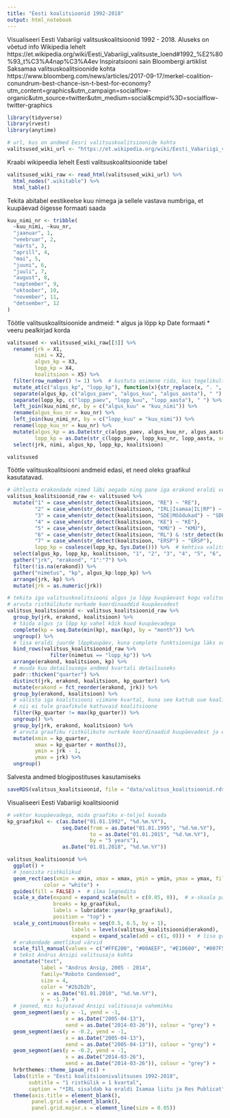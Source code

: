 ```yaml
---
title: "Eesti koalitsioonid 1992-2018"
output: html_notebook
---
```


Visualiseeri Eesti Vabariigi valitsuskoalitsioonid 1992 - 2018. Aluseks on võetud info Wikipedia lehelt https://et.wikipedia.org/wiki/Eesti_Vabariigi_valitsuste_loend#1992_%E2%80%93_t%C3%A4nap%C3%A4ev
Inspiratsiooni sain Bloombergi artiklist Saksamaa valitsuskoalitsioonide kohta https://www.bloomberg.com/news/articles/2017-09-17/merkel-coalition-conundrum-best-chance-isn-t-best-for-economy?utm_content=graphics&utm_campaign=socialflow-organic&utm_source=twitter&utm_medium=social&cmpid%3D=socialflow-twitter-graphics


```r
library(tidyverse)
library(rvest)
library(anytime)

# url, kus on andmed Eesri valitsuskoalitsioonide kohta
valitsused_wiki_url <- "https://et.wikipedia.org/wiki/Eesti_Vabariigi_valitsuste_loend#1992_%E2%80%93_t%C3%A4nap%C3%A4ev"
```

Kraabi wikipeedia lehelt Eesti valitsuskoalitsioonide tabel
```r
valitsused_wiki_raw <- read_html(valitsused_wiki_url) %>% 
  html_nodes(".wikitable") %>% 
  html_table()
```

Tekita abitabel eestikeelse kuu nimega ja sellele vastava numbriga, et kuupäevad õigesse formaati saada
```r
kuu_nimi_nr <- tribble(
  ~kuu_nimi, ~kuu_nr,
  "jaanuar", 1,
  "veebruar", 2,
  "märts", 3,
  "aprill", 4,
  "mai", 5,
  "juuni", 6,
  "juuli", 7,
  "august", 8,
  "september", 9,
  "oktoober", 10,
  "november", 11,
  "detsember", 12
)
```

Töötle valitsuskoalitsioonide andmeid:
  * algus ja lõpp kp Date formaati
  * veeru pealkirjad korda
```r
valitsused <- valitsused_wiki_raw[[3]] %>% 
  rename(jrk = X1,
         nimi = X2,
         algus_kp = X3,
         lopp_kp = X4,
         koalitsioon = X5) %>% 
  filter(row_number() != 1) %>%  # kustuta esimene rida, kus tegelikult on veeru pealkirjad
  mutate_at(c("algus_kp", "lopp_kp"), function(x){str_replace(x, ". ", " ")}) %>% 
  separate(algus_kp, c("algus_paev", "algus_kuu", "algus_aasta"), " ") %>% 
  separate(lopp_kp, c("lopp_paev", "lopp_kuu", "lopp_aasta"), " ") %>% 
  left_join(kuu_nimi_nr, by = c("algus_kuu" = "kuu_nimi")) %>% 
  rename(algus_kuu_nr = kuu_nr) %>% 
  left_join(kuu_nimi_nr, by = c("lopp_kuu" = "kuu_nimi")) %>% 
  rename(lopp_kuu_nr = kuu_nr) %>% 
  mutate(algus_kp = as.Date(str_c(algus_paev, algus_kuu_nr, algus_aasta, sep = "."), "%d.%m.%Y"),
         lopp_kp = as.Date(str_c(lopp_paev, lopp_kuu_nr, lopp_aasta, sep = "."), "%d.%m.%Y")) %>% 
  select(jrk, nimi, algus_kp, lopp_kp, koalitsioon)

valitsused
```

Töötle valitsuskoalitsiooni andmeid edasi, et need oleks graafikul kasutatavad.
```r
# ühtlusta erakondade nimed läbi aegade ning pane iga erakond eraldi veergu
valitsus_koalitsioonid_raw <- valitsused %>% 
  mutate("1" = case_when(str_detect(koalitsioon, "RE") ~ "RE"),
         "2" = case_when(str_detect(koalitsioon, "IRL|Isamaa|IL|RP") ~ "*IRL"),
         "3" = case_when(str_detect(koalitsioon, "SDE|Mõõdukad") ~ "SDE"),
         "4" = case_when(str_detect(koalitsioon, "KE") ~ "KE"),
         "5" = case_when(str_detect(koalitsioon, "KMÜ") ~ "KMÜ"),
         "6" = case_when(str_detect(koalitsioon, "RL") & !str_detect(koalitsioon, "IRL")~ "RL"),
         "7" = case_when(str_detect(koalitsioon, "ERSP") ~ "ERSP"),
         lopp_kp = coalesce(lopp_kp, Sys.Date())) %>%  # kehtiva valitsuskoalitsiooni lõppkuupäevaks praegune kp
  select(algus_kp, lopp_kp, koalitsioon, "1", "2", "3", "4", "5", "6", "7") %>% 
  gather("jrk", "erakond", "1":"7") %>%
  filter(!is.na(erakond)) %>% 
  gather("nimetus", "kp", algus_kp:lopp_kp) %>% 
  arrange(jrk, kp) %>% 
  mutate(jrk = as.numeric(jrk))

# tekita iga valitsuskoalitsiooni algus ja lõpp kuupäevast kogu valitsusaja kvartalite kuupäevad
# arvuta ristkülikute nurkade koordinaaddid kuupäevadest
valitsus_koalitsioonid <- valitsus_koalitsioonid_raw %>% 
  group_by(jrk, erakond, koalitsioon) %>% 
  # täida algus ja lõpp kp vahel kõik kuud kuupäevadega
  complete(kp = seq.Date(min(kp), max(kp), by = "month")) %>% 
  ungroup() %>% 
  # lisa eraldi juurde lõppkuupäev, kuna complete funktsiooniga läks see kaduma
  bind_rows(valitsus_koalitsioonid_raw %>%
              filter(nimetus == "lopp_kp")) %>%
  arrange(erakond, koalitsioon, kp) %>% 
  # muuda kuu detailsusega andmed kvartali detailsuseks
  padr::thicken("quarter") %>% 
  distinct(jrk, erakond, koalitsioon, kp_quarter) %>% 
  mutate(erakond = fct_reorder(erakond, jrk)) %>% 
  group_by(erakond, koalitsioon) %>% 
  # välista iga koalitsiooni viimane kvartal, kuna see kattub uue koalitsiooniga
  # nii ei tule graafikule kattuvaid koalitsioone
  filter(kp_quarter != max(kp_quarter)) %>%
  ungroup() %>% 
  group_by(jrk, erakond, koalitsioon) %>% 
  # arvuta graafiku ristkülikute nurkade koordinaadid kuupäevadest ja erakonna jrk numbrist
  mutate(xmin = kp_quarter,
         xmax = kp_quarter + months(3),
         ymin = jrk - 1,
         ymax = jrk) %>% 
  ungroup()
```

Salvesta andmed blogipostituses kasutamiseks
```r
saveRDS(valitsus_koalitsioonid, file = "data/valitsus_koalitsioonid.rds")
```


Visualiseeri Eesti Vabariigi koalitsioonid
```r
# vektor kuupäevadega, mida graafiku x-teljel kuvada
kp_graafikul <- c(as.Date("01.01.1992", "%d.%m.%Y"),
                  seq.Date(from = as.Date("01.01.1995", "%d.%m.%Y"), 
                           to = as.Date("01.01.2015", "%d.%m.%Y"),
                           by = "5 years"),
                  as.Date("01.01.2018", "%d.%m.%Y"))

valitsus_koalitsioonid %>% 
  ggplot() +
  # joonista ristkülikud
  geom_rect(aes(xmin = xmin, xmax = xmax, ymin = ymin, ymax = ymax, fill = erakond),
            color = "white") +
  guides(fill = FALSE) +  # ilma legnedita
  scale_x_date(expand = expand_scale(mult = c(0.05, 0)),  # x-skaala paremalt tühi äär 0 ja vasakult 0.05 x kogulaius
               breaks = kp_graafikul,
               labels = lubridate::year(kp_graafikul),
               position = "top") +
  scale_y_continuous(breaks = seq(0.5, 6.5, by = 1),
                     labels = levels(valitsus_koalitsioonid$erakond),
                     expand = expand_scale(add = c(1, 0))) +  # lisa graafiku alla tühja ruumi 
  # erakondade ametlikud värvid
  scale_fill_manual(values = c("#FFE200", "#00AEEF", "#E10600", "#007F5C", "dark orange", "#44579C", "#295AA6")) +
  # tekst Andrus Ansipi valitsusaja kohta
  annotate("text",
           label = "Andrus Ansip, 2005 - 2014",
           family="Roboto Condensed",
           size = 4,
           color = "#2b2b2b",
           x = as.Date("01.01.2010", "%d.%m.%Y"),
           y = -1.7) +
  # jooned, mis kujutavad Ansipi valitsusaja vahemikku
  geom_segment(aes(y = -1, yend = -1, 
                   x = as.Date("2005-04-13"), 
                   xend = as.Date("2014-03-26")), colour = "grey") +
  geom_segment(aes(y = -0.2, yend = -1, 
                   x = as.Date("2005-04-13"), 
                   xend = as.Date("2005-04-13")), colour = "grey") +
  geom_segment(aes(y = -0.2, yend = -1, 
                   x = as.Date("2014-03-26"), 
                   xend = as.Date("2014-03-26")), colour = "grey") +
  hrbrthemes::theme_ipsum_rc() +
  labs(title = "Eesti koalitsioonivalitsuses 1992-2018",
       subtitle = "1 ristkülik = 1 kvartal",
       caption = "*IRL sisaldab ka eraldi Isamaa liitu ja Res Publicat") +
  theme(axis.title = element_blank(),
        panel.grid = element_blank(),
        panel.grid.major.x = element_line(size = 0.05))
```

